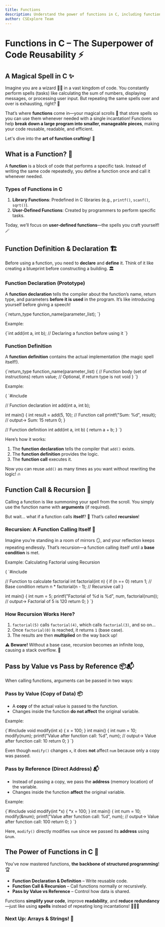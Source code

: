 ```yaml
---
title: Functions
description: Understand the power of functions in C, including function definition, declaration, recursion, and parameter passing methods.
author: CSExplore Team
---
```


# Functions in C – The Superpower of Code Reusability ⚡

## A Magical Spell in C ✨

Imagine you are a wizard 🧙‍♂️ in a vast kingdom of code. You constantly perform spells (tasks) like calculating the sum of numbers, displaying messages, or processing user input. But repeating the same spells over and over is exhausting, right? 🤯

That’s where **functions** come in—your magical scrolls 📜 that store spells so you can use them whenever needed with a single incantation! Functions help **break down a large program into smaller, manageable pieces**, making your code reusable, readable, and efficient.

Let's dive into the **art of function crafting**! 🏰

## What is a Function? 🤔

A **function** is a block of code that performs a specific task. Instead of writing the same code repeatedly, you define a function once and call it whenever needed.

### **Types of Functions in C**

1. **Library Functions**: Predefined in C libraries (e.g., `printf()`, `scanf()`, `sqrt()`).
2. **User-Defined Functions**: Created by programmers to perform specific tasks.

Today, we’ll focus on **user-defined functions**—the spells you craft yourself! 🪄

## Function Definition & Declaration 🏗️

Before using a function, you need to **declare** and **define** it. Think of it like creating a blueprint before constructing a building. 🏛️

### **Function Declaration (Prototype)**

A **function declaration** tells the compiler about the function’s name, return type, and parameters **before it is used** in the program. It’s like introducing yourself before giving a speech!

<CodeBlock language="c">
  {`return_type function_name(parameter_list);
`}
</CodeBlock>

Example:

<CodeBlock language="c">
  {`int add(int a, int b); // Declaring a function before using it
`}
</CodeBlock>

### **Function Definition**

A **function definition** contains the actual implementation (the magic spell itself!).

<CodeBlock language="c">
  {`return_type function_name(parameter_list) {
    // Function body (set of instructions)
    return value; // Optional, if return type is not void
}
`}
</CodeBlock>

Example:

<CodeBlock language="c">
{
`#include <stdio.h>

// Function declaration
int add(int a, int b);

int main() {
int result = add(5, 10); // Function call
printf("Sum: %d", result); // output-> Sum: 15
return 0;
}

// Function definition
int add(int a, int b) {
return a + b;
}
`}

</CodeBlock>

Here’s how it works:

1. The **function declaration** tells the compiler that `add()` exists.
2. The **function definition** provides the logic.
3. The **function call** executes it.

Now you can reuse `add()` as many times as you want without rewriting the logic! 🔥

## Function Call & Recursion 🔄

Calling a function is like summoning your spell from the scroll. You simply use the function name with **arguments** (if required).

But wait… what if a function calls **itself**? 🤯 That’s called **recursion**!

### **Recursion: A Function Calling Itself** 🔄

Imagine you’re standing in a room of mirrors 🪞, and your reflection keeps repeating endlessly. That’s recursion—a function calling itself until a **base condition** is met.

Example: Calculating Factorial using Recursion

<CodeBlock language="c">
{
`#include <stdio.h>

// Function to calculate factorial
int factorial(int n) {
if (n == 0) return 1; // Base condition
return n \* factorial(n - 1); // Recursive call
}

int main() {
int num = 5;
printf("Factorial of %d is %d", num, factorial(num)); // output-> Factorial of 5 is 120
return 0;
}
`}

</CodeBlock>

### **How Recursion Works Here?**

1. `factorial(5)` calls `factorial(4)`, which calls `factorial(3)`, and so on…
2. Once `factorial(0)` is reached, it returns `1` (base case).
3. The results are then **multiplied** on the way back up!

⚠️ **Beware!** Without a base case, recursion becomes an infinite loop, causing a stack overflow. 🚨

## Pass by Value vs Pass by Reference 📦📬

When calling functions, arguments can be passed in two ways:

### **Pass by Value (Copy of Data)** 📦

- A **copy** of the actual value is passed to the function.
- Changes inside the function **do not affect** the original variable.

Example:

<CodeBlock language="c">
  {`#include <stdio.h>
void modify(int x) {
    x = 100;
}
int main() {
    int num = 10;
    modify(num);
    printf("Value after function call: %d", num); // output-> Value after function call: 10
    return 0;
}
`}
</CodeBlock>

Even though `modify()` changes `x`, it does **not** affect `num` because only a copy was passed.

### **Pass by Reference (Direct Address)** 📬

- Instead of passing a copy, we pass the **address** (memory location) of the variable.
- Changes inside the function **affect** the original variable.

Example:

<CodeBlock language="c">
  {`#include <stdio.h>
void modify(int *x) {
    *x = 100;
}
int main() {
    int num = 10;
    modify(&num);
    printf("Value after function call: %d", num); // output-> Value after function call: 100
    return 0;
}
`}
</CodeBlock>

Here, `modify()` directly modifies `num` since we passed its **address** using `&num`.

## The Power of Functions in C 💪

You’ve now mastered functions, **the backbone of structured programming**! 🏆

- **Function Declaration & Definition** – Write reusable code.
- **Function Call & Recursion** – Call functions normally or recursively.
- **Pass by Value vs Reference** – Control how data is shared.

Functions **simplify your code**, improve **readability**, and **reduce redundancy**—just like using **spells** instead of repeating long incantations! 🧙‍♂️✨

### **Next Up: Arrays & Strings! 🔗**
